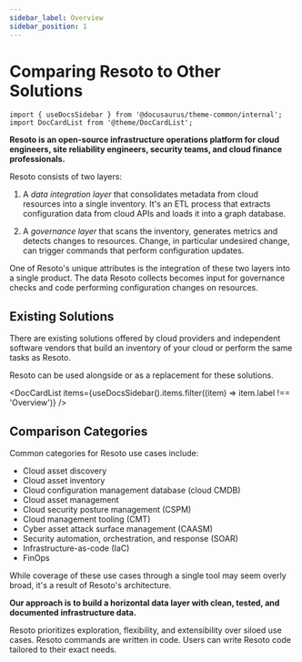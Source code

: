 ```yaml
---
sidebar_label: Overview
sidebar_position: 1
---
```


# Comparing Resoto to Other Solutions

```mdx-code-block
import { useDocsSidebar } from '@docusaurus/theme-common/internal';
import DocCardList from '@theme/DocCardList';
```

**Resoto is an open-source infrastructure operations platform for cloud engineers, site reliability engineers, security teams, and cloud finance professionals.**

Resoto consists of two layers:

1. A _data integration layer_ that consolidates metadata from cloud resources into a single inventory. It's an ETL process that extracts configuration data from cloud APIs and loads it into a graph database.

2. A _governance layer_ that scans the inventory, generates metrics and detects changes to resources. Change, in particular undesired change, can trigger commands that perform configuration updates.

One of Resoto's unique attributes is the integration of these two layers into a single product. The data Resoto collects becomes input for governance checks and code performing configuration changes on resources.

## Existing Solutions

There are existing solutions offered by cloud providers and independent software vendors that build an inventory of your cloud or perform the same tasks as Resoto.

Resoto can be used alongside or as a replacement for these solutions.

<DocCardList items={useDocsSidebar().items.filter((item) => item.label !== 'Overview')} />

## Comparison Categories

Common categories for Resoto use cases include:

- Cloud asset discovery
- Cloud asset inventory
- Cloud configuration management database (cloud CMDB)
- Cloud asset management
- Cloud security posture management (CSPM)
- Cloud management tooling (CMT)
- Cyber asset attack surface management (CAASM)
- Security automation, orchestration, and response (SOAR)
- Infrastructure-as-code (IaC)
- FinOps

While coverage of these use cases through a single tool may seem overly broad, it's a result of Resoto's architecture.

**Our approach is to build a horizontal data layer with clean, tested, and documented infrastructure data.**

Resoto prioritizes exploration, flexibility, and extensibility over siloed use cases. Resoto commands are written in code. Users can write Resoto code tailored to their exact needs.
